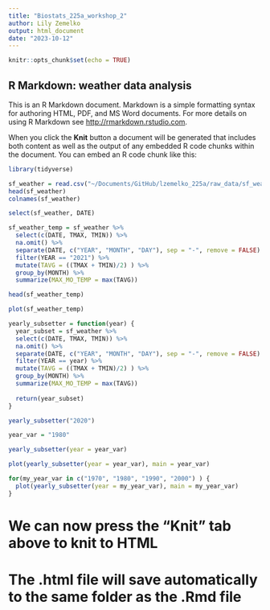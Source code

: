 ```yaml
---
title: "Biostats_225a_workshop_2"
author: Lily Zemelko
output: html_document
date: "2023-10-12"
---
```


```r
knitr::opts_chunk$set(echo = TRUE)
```

## R Markdown: weather data analysis

This is an R Markdown document. Markdown is a simple formatting syntax for authoring HTML, PDF, and MS Word documents. For more details on using R Markdown see <http://rmarkdown.rstudio.com>.

When you click the **Knit** button a document will be generated that includes both content as well as the output of any embedded R code chunks within the document. You can embed an R code chunk like this:

``` r
library(tidyverse)
```

``` r
sf_weather = read.csv("~/Documents/GitHub/lzemelko_225a/raw_data/sf_weather_2023.csv")
head(sf_weather)
colnames(sf_weather)
```

``` r
select(sf_weather, DATE)
```

``` r
sf_weather_temp = sf_weather %>%
  select(c(DATE, TMAX, TMIN)) %>%
  na.omit() %>%
  separate(DATE, c("YEAR", "MONTH", "DAY"), sep = "-", remove = FALSE) %>%
  filter(YEAR == "2021") %>%
  mutate(TAVG = ((TMAX + TMIN)/2) ) %>%
  group_by(MONTH) %>%
  summarize(MAX_MO_TEMP = max(TAVG))

head(sf_weather_temp)
```

``` r
plot(sf_weather_temp)
```

``` r
yearly_subsetter = function(year) {
  year_subset = sf_weather %>%
  select(c(DATE, TMAX, TMIN)) %>%
  na.omit() %>%
  separate(DATE, c("YEAR", "MONTH", "DAY"), sep = "-", remove = FALSE) %>%
  filter(YEAR == year) %>%
  mutate(TAVG = ((TMAX + TMIN)/2) ) %>%
  group_by(MONTH) %>%
  summarize(MAX_MO_TEMP = max(TAVG))
  
  return(year_subset)
}

yearly_subsetter("2020")
```

``` r
year_var = "1980"

yearly_subsetter(year = year_var)

plot(yearly_subsetter(year = year_var), main = year_var)
```

``` r
for(my_year_var in c("1970", "1980", "1990", "2000") ) {
  plot(yearly_subsetter(year = my_year_var), main = my_year_var)
}
```
# We can now press the "Knit" tab above to knit to HTML
# The .html file will save automatically to the same folder as the .Rmd file


















